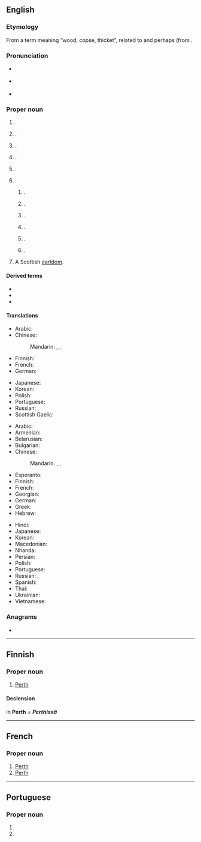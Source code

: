 ==English==
{{wp|dab=Perth (disambiguation)|Perth}}

===Etymology===
From a {{der|en|xpi|-}} term meaning “wood, copse, thicket”, related to {{cog|cy|perth}} and perhaps {{cog|cel-pro|*kʷerxtā}} (from {{cog|ine-pro|*pérkʷus||oak}}.

===Pronunciation===
* {{a|RP}} {{IPA|en|/pɜːθ/}}
* {{a|US}} {{IPA|en|/pɝθ/}}
* {{audio|en|En-au-Perth.ogg|Audio (AUS)}}

===Proper noun===
{{en-prop}}

# {{place|en|city|county/Perthshire|c/Scotland}}.
# {{place|en|a=The capital and largest|city|s/Western Australia}}.
# {{place|en|town|s/Ontario|c/Canada}}.
# {{place|en|town|s/Tasmania|c/Australia}}.
# {{place|en|river|in the [[Southern Alps]] of|c/New Zealand|a tributary of the [[Whataroa]]}}.
# {{place|en|locale|c/US}}.
## {{place|en|town|s/New York}}.
## {{place|en|city|s/North Dakota}}.
## {{place|en|unincorporated community|s/Delaware}}.
## {{place|en|unincorporated community|s/Indiana}}.
## {{place|en|unincorporated community|s/Kansas}}.
## {{place|en|unincorporated community|s/Minnesota}}.
# A Scottish [[earldom]].

====Derived terms====
* {{l|en|Perth Amboy}}
* {{l|en|Perth and Kinross}}
* {{l|en|Perthshire}}

====Translations====
{{trans-top|city in Scotland}}
* Arabic: {{t|ar|بِيرْث|m|tr=birṯ}}
* Chinese:
*: Mandarin: {{t|cmn|佩斯|tr=Pèisī|sc=Hani}}, {{t+|cmn|珀斯|tr=Pòsī|sc=Hani}}, {{t|cmn|柏斯|tr=Bòsī|sc=Hani}}
* Finnish: {{t|fi|Perth}}
* French: {{t+|fr|Perth}}
* German: {{t+|de|Perth}}
{{trans-mid}}
* Japanese: {{t|ja|パース|tr=Pāsu}}
* Korean: {{t+|ko|^퍼스}}
* Polish: {{t+|pl|Perth|n}}
* Portuguese: {{t|pt|Perth|f}}
* Russian: {{t+|ru|Перт|m|tr=Pɛrt}}, {{t+|ru|Перт|m}}
* Scottish Gaelic: {{t|gd|Peairt}}
{{trans-bottom}}

{{trans-top|city in Western Australia}}
* Arabic: {{t|ar|بِيرْث|m|tr=birṯ}}
* Armenian: {{t|hy|Պերտ}}
* Belarusian: {{t|be|Перт|m}}
* Bulgarian: {{t|bg|Пърт|m}}
* Chinese:
*: Mandarin: {{t|cmn|佩斯|tr=Pèisī|sc=Hani}}, {{t+|cmn|珀斯|tr=Pòsī|sc=Hani}}, {{t|cmn|柏斯|tr=Bòsī|sc=Hani}}
* Esperanto: {{t|eo|Perto}}
* Finnish: {{t|fi|Perth}}
* French: {{t+|fr|Perth}}
* Georgian: {{t|ka|პერთი}}
* German: {{t+|de|Perth|n}}
* Greek: {{t|el|Περθ|n}}
* Hebrew: {{t|he|פרת'}}
{{trans-mid}}
* Hindi: {{t|hi|पर्थ}}
* Japanese: {{t|ja|パース|tr=Pāsu}}
* Korean: {{t+|ko|퍼스}}
* Macedonian: {{t|mk|Перт|m}}
* Nhanda: {{t|nha|parata}}
* Persian: {{t|fa|پرث|tr=pers}}
* Polish: {{t+|pl|Perth|n}}
* Portuguese: {{t|pt|Perth|f}}
* Russian: {{t+|ru|Перт|m|tr=Pɛrt}}, {{t+|ru|Перт|m}}
* Spanish: {{t|es|Perth|m}}
* Thai: {{t|th|เพิร์ท|tr=pêrt}}
* Ukrainian: {{t|uk|Перт|m}}
* Vietnamese: {{t|vi|Perth}}
{{trans-bottom}}

===Anagrams===
* {{anagrams|en|a=ehprt|therp}}

{{cln|en|eponyms}}
----

==Finnish==

===Proper noun===
{{fi-proper noun}}

# [[Perth#English|Perth]] {{gloss|any place called Perth in English}}

====Declension====
in '''Perth''' = '''''Perthissä''''' {{qualifier|inessive}}
{{fi-decl-risti|n=sg|Perth|||ä|i=0}}

----

==French==
{{wikipedia|lang=fr}}

===Proper noun===
{{fr-proper noun}}

# [[Perth#English|Perth]] {{gloss|in Australia}}
# [[Perth#English|Perth]] {{gloss|in Scotland}}

----

==Portuguese==

===Proper noun===
{{pt-proper noun|f}}

# {{place|pt|city|s/Western Australia|c/Australia|t1=Perth}}
# {{place|pt|city|c/Scotland|t1=Perth}}